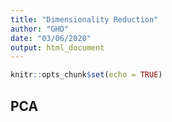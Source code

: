 ```yaml
---
title: "Dimensionality Reduction"
author: "GHD"
date: "03/06/2020"
output: html_document
---
```


```r
knitr::opts_chunk$set(echo = TRUE)
```

## PCA


